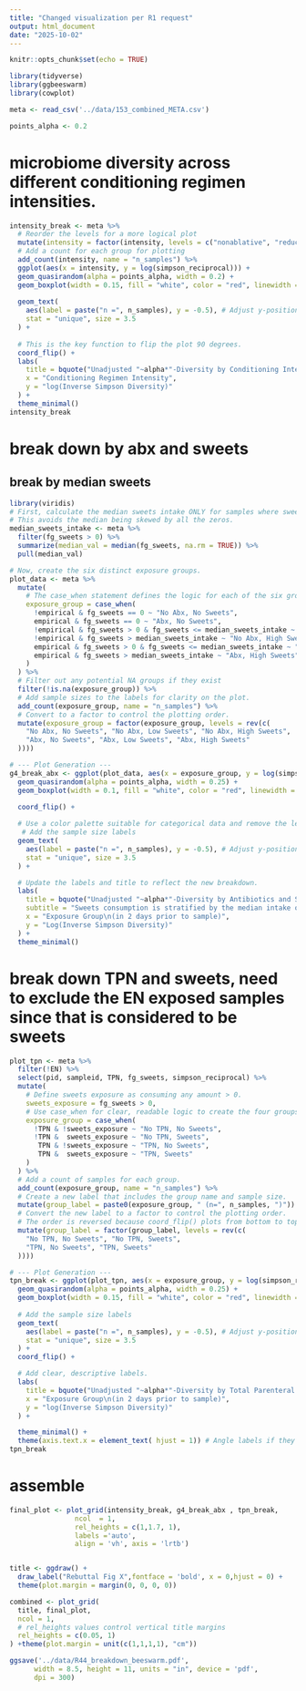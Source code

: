 ```yaml
---
title: "Changed visualization per R1 request"
output: html_document
date: "2025-10-02"
---
```


```r
knitr::opts_chunk$set(echo = TRUE)
```

```r
library(tidyverse)
library(ggbeeswarm)
library(cowplot)
```

```r
meta <- read_csv('../data/153_combined_META.csv')

points_alpha <- 0.2
```

# microbiome diversity across different conditioning regimen intensities.

```r
intensity_break <- meta %>%
  # Reorder the levels for a more logical plot
  mutate(intensity = factor(intensity, levels = c("nonablative", "reduced", "ablative"))) %>%
  # Add a count for each group for plotting
  add_count(intensity, name = "n_samples") %>% 
  ggplot(aes(x = intensity, y = log(simpson_reciprocal))) +
  geom_quasirandom(alpha = points_alpha, width = 0.2) +
  geom_boxplot(width = 0.15, fill = "white", color = "red", linewidth = 1, outlier.shape = NA, alpha = 0.7) +
  
  geom_text(
    aes(label = paste("n =", n_samples), y = -0.5), # Adjust y-position as needed
    stat = "unique", size = 3.5
  ) +
  
  # This is the key function to flip the plot 90 degrees.
  coord_flip() +
  labs(
    title = bquote("Unadjusted "~alpha*"-Diversity by Conditioning Intensity"),
    x = "Conditioning Regimen Intensity",
    y = "log(Inverse Simpson Diversity)"
  ) +
  theme_minimal()
intensity_break
```

# break down by abx and sweets 

## break by median sweets   

```r
library(viridis)
# First, calculate the median sweets intake ONLY for samples where sweets were consumed.
# This avoids the median being skewed by all the zeros.
median_sweets_intake <- meta %>%
  filter(fg_sweets > 0) %>%
  summarize(median_val = median(fg_sweets, na.rm = TRUE)) %>%
  pull(median_val)

# Now, create the six distinct exposure groups.
plot_data <- meta %>%
  mutate(
    # The case_when statement defines the logic for each of the six groups.
    exposure_group = case_when(
      !empirical & fg_sweets == 0 ~ "No Abx, No Sweets",
      empirical & fg_sweets == 0 ~ "Abx, No Sweets",
      !empirical & fg_sweets > 0 & fg_sweets <= median_sweets_intake ~ "No Abx, Low Sweets",
      !empirical & fg_sweets > median_sweets_intake ~ "No Abx, High Sweets",
      empirical & fg_sweets > 0 & fg_sweets <= median_sweets_intake ~ "Abx, Low Sweets",
      empirical & fg_sweets > median_sweets_intake ~ "Abx, High Sweets"
    )
  ) %>%
  # Filter out any potential NA groups if they exist
  filter(!is.na(exposure_group)) %>%
  # Add sample sizes to the labels for clarity on the plot.
  add_count(exposure_group, name = "n_samples") %>%
  # Convert to a factor to control the plotting order.
  mutate(exposure_group = factor(exposure_group, levels = rev(c(
    "No Abx, No Sweets", "No Abx, Low Sweets", "No Abx, High Sweets",
    "Abx, No Sweets", "Abx, Low Sweets", "Abx, High Sweets"
  ))))

# --- Plot Generation ---
g4_break_abx <- ggplot(plot_data, aes(x = exposure_group, y = log(simpson_reciprocal))) +
  geom_quasirandom(alpha = points_alpha, width = 0.25) +
  geom_boxplot(width = 0.1, fill = "white", color = "red", linewidth = 1, outlier.shape = NA, alpha = 0.7) +
 
  coord_flip() +

  # Use a color palette suitable for categorical data and remove the legend.
   # Add the sample size labels
  geom_text(
    aes(label = paste("n =", n_samples), y = -0.5), # Adjust y-position as needed
    stat = "unique", size = 3.5
  ) +

  # Update the labels and title to reflect the new breakdown.
  labs(
    title = bquote("Unadjusted "~alpha*"-Diversity by Antibiotics and Sweets Intake"),
    subtitle = "Sweets consumption is stratified by the median intake of consumers",
    x = "Exposure Group\n(in 2 days prior to sample)",
    y = "Log(Inverse Simpson Diversity)"
  ) +
  theme_minimal()

```


# break down TPN and sweets, need to exclude the EN exposed samples since that is considered to be sweets 

```r
plot_tpn <- meta %>% 
  filter(!EN) %>% 
  select(pid, sampleid, TPN, fg_sweets, simpson_reciprocal) %>%
  mutate(
    # Define sweets exposure as consuming any amount > 0.
    sweets_exposure = fg_sweets > 0,
    # Use case_when for clear, readable logic to create the four groups.
    exposure_group = case_when(
      !TPN & !sweets_exposure ~ "No TPN, No Sweets",
      !TPN &  sweets_exposure ~ "No TPN, Sweets",
       TPN & !sweets_exposure ~ "TPN, No Sweets",
       TPN &  sweets_exposure ~ "TPN, Sweets"
    )
  ) %>%
  # Add a count of samples for each group.
  add_count(exposure_group, name = "n_samples") %>%
  # Create a new label that includes the group name and sample size.
  mutate(group_label = paste0(exposure_group, " (n=", n_samples, ")")) %>%
  # Convert the new label to a factor to control the plotting order.
  # The order is reversed because coord_flip() plots from bottom to top.
  mutate(group_label = factor(group_label, levels = rev(c(
    "No TPN, No Sweets", "No TPN, Sweets",
    "TPN, No Sweets", "TPN, Sweets"
  ))))

# --- Plot Generation ---
tpn_break <- ggplot(plot_tpn, aes(x = exposure_group, y = log(simpson_reciprocal))) +
  geom_quasirandom(alpha = points_alpha, width = 0.25) +
  geom_boxplot(width = 0.15, fill = "white", color = "red", linewidth = 1, outlier.shape = NA, alpha = 0.7) +
  
  # Add the sample size labels
  geom_text(
    aes(label = paste("n =", n_samples), y = -0.5), # Adjust y-position as needed
    stat = "unique", size = 3.5
  ) +
  coord_flip() +

  # Add clear, descriptive labels.
  labs(
    title = bquote("Unadjusted "~alpha*"-Diversity by Total Parenteral Nutrition and Sweets"),
    x = "Exposure Group\n(in 2 days prior to sample)",
    y = "log(Inverse Simpson Diversity)"
  ) +

  theme_minimal() +
  theme(axis.text.x = element_text( hjust = 1)) # Angle labels if they overlap
tpn_break
```

# assemble 

```r
final_plot <- plot_grid(intensity_break, g4_break_abx , tpn_break,
                ncol  = 1,
                rel_heights = c(1,1.7, 1),
                labels ='auto',
                align = 'vh', axis = 'lrtb')


title <- ggdraw() + 
  draw_label("Rebuttal Fig X",fontface = 'bold', x = 0,hjust = 0) +
  theme(plot.margin = margin(0, 0, 0, 0))

combined <- plot_grid(
  title, final_plot,
  ncol = 1,
  # rel_heights values control vertical title margins
  rel_heights = c(0.05, 1)
) +theme(plot.margin = unit(c(1,1,1,1), "cm"))

ggsave('../data/R44_breakdown_beeswarm.pdf',
      width = 8.5, height = 11, units = "in", device = 'pdf', 
      dpi = 300)       
```